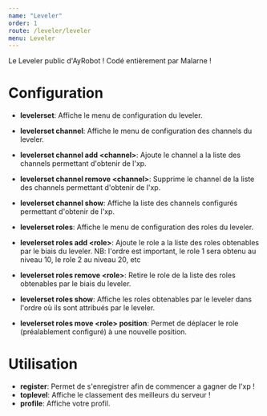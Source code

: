 ---
name: "Leveler"
order: 1
route: /leveler/leveler
menu: Leveler
---

Le Leveler public d'AyRobot !
Codé entièrement par Malarne !

# Configuration

- **levelerset**: Affiche le menu de configuration du leveler.

- **levelerset channel**: Affiche le menu de configuration des channels du leveler.
- **levelerset channel add \<channel\>**: Ajoute le channel a la liste des channels permettant d'obtenir de l'xp.
- **levelerset channel remove \<channel\>**: Supprime le channel de la liste des channels permettant d'obtenir de l'xp.
- **levelerset channel show**: Affiche la liste des channels configurés permettant d'obtenir de l'xp.

- **levelerset roles**: Affiche le menu de configuration des roles du leveler.
- **levelerset roles add \<role\>**: Ajoute le role a la liste des roles obtenables par le biais du leveler. NB: l'ordre est important, le role 1 sera obtenu au niveau 10, le role 2 au niveau 20, etc
- **levelerset roles remove \<role\>**: Retire le role de la liste des roles obtenables par le biais du leveler.
- **levelerset roles show**: Affiche les roles obtenables par le leveler dans l'ordre où ils sont attribués par le leveler.
- **levelerset roles move \<role\> position**: Permet de déplacer le role (préalablement configuré) à une nouvelle position.

# Utilisation

- **register**: Permet de s'enregistrer afin de commencer a gagner de l'xp !
- **toplevel**: Affiche le classement des meilleurs du serveur !
- **profile**: Affiche votre profil.

